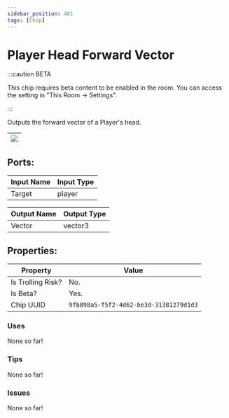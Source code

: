 ```yaml
---
sidebar_position: 401
tags: [Chip]
---
```


# Player Head Forward Vector
:::caution BETA

This chip requires beta content to be enabled in the room. You can access the setting in "This Room -> Settings".

:::

Outputs the forward vector of a Player's head.

| ![](https://images-ext-2.discordapp.net/external/MPmIaQzlEPmgGWlgi-WxBBXt0Bjv_zWPkg1y1f_sy3s/https/www.recroomcircuits.com/image/circuit/absolute-value?width=206&height=108) |
|-----|

## Ports:

| Input Name | Input Type |
|-----------|-----------|
| Target | player |

| Output Name | Output Type |
|-----------|-----------|
| Vector | vector3 |

## Properties:

| Property  | Value |
|-------------------|-----------|
| Is Trolling Risk? | No. |
| Is Beta? | Yes. |
| Chip UUID | `9fb898a5-f5f2-4d62-be3d-31381279d1d3` |

### Uses

None so far!

### Tips

None so far!

### Issues

None so far!